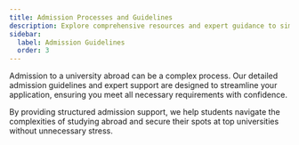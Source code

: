 ```yaml
---
title: Admission Processes and Guidelines
description: Explore comprehensive resources and expert guidance to simplify your higher education abroad journey.
sidebar:
  label: Admission Guidelines
  order: 3
---
```



Admission to a university abroad can be a complex process. Our detailed admission guidelines and expert support are designed to streamline your application, ensuring you meet all necessary requirements with confidence.

<Card title="Key features of our admission support include:"></Card>

<LinkCard
  title="Personalized admission guidance and university selection"
  href="/guides/getting-started"
/>

<CardGrid>
  <LinkCard
    title="Detailed checklists for application documents"
    href="/guides/getting-started"
  />
  <LinkCard
    title="Visa application assistance and interview preparation"
    href="/guides/getting-started"
  />
  <LinkCard
    title="Scholarship and financial aid guidance"
    href="/guides/getting-started"
  />
</CardGrid>

By providing structured admission support, we help students navigate the complexities of studying abroad and secure their spots at top universities without unnecessary stress.

